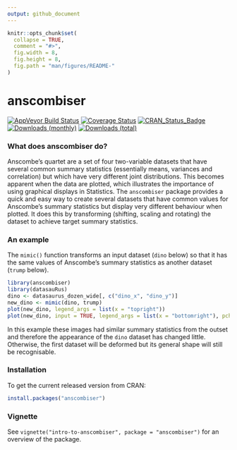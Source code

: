 ```yaml
---
output: github_document
---
```


<!-- README.md is generated from README.Rmd. Please edit that file -->

```r
knitr::opts_chunk$set(
  collapse = TRUE,
  comment = "#>",
  fig.width = 8, 
  fig.height = 8,
  fig.path = "man/figures/README-"
)
```

# anscombiser

[![AppVeyor Build Status](https://ci.appveyor.com/api/projects/status/github/paulnorthrop/anscombiser?branch=main&svg=true)](https://ci.appveyor.com/project/paulnorthrop/anscombiser)
[![Coverage Status](https://codecov.io/github/paulnorthrop/anscombiser/coverage.svg?branch=main)](https://codecov.io/github/paulnorthrop/anscombiser?branch=master)
[![CRAN_Status_Badge](https://www.r-pkg.org/badges/version/anscombiser)](https://cran.r-project.org/package=anscombiser)
[![Downloads (monthly)](https://cranlogs.r-pkg.org/badges/anscombiser?color=brightgreen)](https://cran.r-project.org/package=anscombiser)
[![Downloads (total)](https://cranlogs.r-pkg.org/badges/grand-total/anscombiser?color=brightgreen)](https://cran.r-project.org/package=anscombiser)

### What does anscombiser do?

Anscombe's quartet are a set of four two-variable datasets that have several common summary statistics (essentially means, variances and correlation) but which have very different joint distributions.  This becomes apparent when the data are plotted, which illustrates the importance of using graphical displays in Statistics.  The `anscombiser` package provides a quick and easy way to create several datasets that have common values for Anscombe's summary statistics but display very different behaviour when plotted.  It does this by transforming (shifting, scaling and rotating) the dataset to achieve target summary statistics.

### An example

The `mimic()` function transforms an input dataset (`dino` below) so that it has the same values of Anscombe's summary statistics as another dataset (`trump` below).

```r
library(anscombiser)
library(datasauRus)
dino <- datasaurus_dozen_wide[, c("dino_x", "dino_y")]
new_dino <- mimic(dino, trump)
plot(new_dino, legend_args = list(x = "topright"))
plot(new_dino, input = TRUE, legend_args = list(x = "bottomright"), pch = 20)
```

In this example these images had similar summary statistics from the outset and therefore the appearance of the `dino` dataset has changed little.  Otherwise, the first dataset will be deformed but its general shape will still be recognisable. 

### Installation

To get the current released version from CRAN:

```r
install.packages("anscombiser")
```

### Vignette

See `vignette("intro-to-anscombiser", package = "anscombiser")` for an overview of the package.

